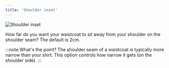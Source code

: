 ```yaml
---
title: 'Shoulder inset'
---
```


![Shoulder inset](shoulderinset.svg)

How far do you want your waistcoat to sit away from your shoulder on the
shoulder seam? The default is 2cm.

:::note What's the point?
The shoulder seam of a waistcoat is typically more narrow than your shirt. This
option controls how narrow it gets (on the shoulder side).
:::

